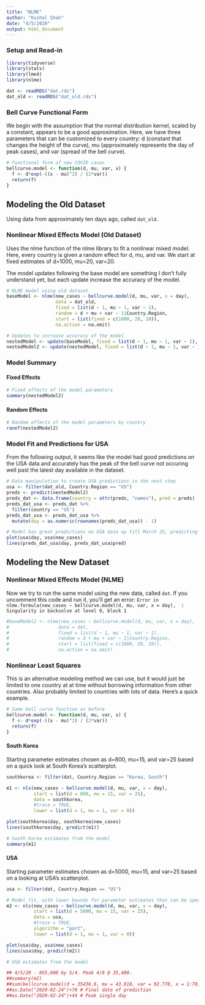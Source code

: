 ```yaml
---
title: "NLME"
author: "Kushal Shah"
date: "4/5/2020"
output: html_document
---
```


### Setup and Read-in

```r
library(tidyverse)
library(stats)
library(lme4)
library(nlme)

dat <- readRDS("dat.rds")
dat_old <- readRDS("dat_old.rds")
```

### Bell Curve Functional Form

We begin with the assumption that the normal distribution kernel, scaled by a constant, appears to be a good approximation. Here, we have three parameters that can be customized to every country: d (constant that changes the height of the curve), mu (approximately represents the day of peak cases), and var (spread of the bell curve).

```r
# Functional form of new COVID cases
bellcurve.model <- function(d, mu, var, x) {
  f <- d*exp(-((x - mu)^2) / (2*var))
  return(f)
}
```

## Modeling the Old Dataset

Using data from approximately ten days ago, called `dat_old`.

### Nonlinear Mixed Effects Model (Old Dataset)

Uses the nlme function of the nlme library to fit a nonlinear mixed model. Here, every country is given a random effect for d, mu, and var. We start at fixed estimates of d=1000, mu=20, var=20.

The model updates following the base model are something I don't fully understand yet, but each update increase the accuracy of the model.

```r
# NLME model using old dataset
baseModel <- nlme(new_cases ~ bellcurve.model(d, mu, var, x = day), 
                  data = dat_old, 
                  fixed = list(d ~ 1, mu ~ 1, var ~ 1),
                  random = d + mu + var ~ 1|Country.Region,
                  start = list(fixed = c(1000, 20, 20)),
                  na.action = na.omit)

# Updates to increase accuracy of the model
nestedModel <- update(baseModel, fixed = list(d ~ 1, mu ~ 1, var ~ 1), start = fixef(baseModel))
nestedModel2 <- update(nestedModel, fixed = list(d ~ 1, mu ~ 1, var ~ 1), start = fixef(nestedModel))
```

### Model Summary

#### Fixed Effects

```r
# Fixed effects of the model parameters
summary(nestedModel2)
```

#### Random Effects

```r
# Random effects of the model parameters by country
ranef(nestedModel2)
```

### Model Fit and Predictions for USA

From the following output, it seems like the model had good predictions on the USA data and accurately has the peak of the bell curve not occuring well past the latest day available in the dataset.

```r
# Data manipulation to create USA predictions in the next step
usa <- filter(dat_old, Country.Region == "US")
preds <- predict(nestedModel2)
preds_dat <- data.frame(country = attr(preds, "names"), pred = preds)
preds_dat_usa <- preds_dat %>% 
  filter(country == "US") 
preds_dat_usa <- preds_dat_usa %>%
  mutate(day = as.numeric(rownames(preds_dat_usa)) - 1)

# Model has great predictions on USA data up till March 25, predicting a normal curve with peak new cases at day 29
plot(usa$day, usa$new_cases)
lines(preds_dat_usa$day, preds_dat_usa$pred)
```

## Modeling the New Dataset

### Nonlinear Mixed Effects Model (NLME)

Now we try to run the same model using the new data, called `dat`. If you uncomment this code and run it, you'll get an error: `Error in nlme.formula(new_cases ~ bellcurve.model(d, mu, var, x = day),  : Singularity in backsolve at level 0, block 1`

```r
#baseModel2 <- nlme(new_cases ~ bellcurve.model(d, mu, var, x = day), 
#                  data = dat, 
#                  fixed = list(d ~ 1, mu ~ 1, var ~ 1),
#                  random = d + mu + var ~ 1|Country.Region,
#                  start = list(fixed = c(1000, 20, 20)),
#                  na.action = na.omit)
```

### Nonlinear Least Squares

This is an alternative modeling method we can use, but it would just be limited to one country at at time without borrowing information from other countries. Also probably limited to countries with lots of data. Here's a quick example.

```r
# Same bell curve function as before
bellcurve.model <- function(d, mu, var, x) {
  f <- d*exp(-((x - mu)^2) / (2*var))
  return(f)
}
```


#### South Korea

Starting parameter estimates chosen as d=800, mu=15, and var=25 based on a quick look at South Korea's scatterplot.

```r
southkorea <- filter(dat, Country.Region == "Korea, South")

m1 <- nls(new_cases ~ bellcurve.model(d, mu, var, x = day), 
          start = list(d = 800, mu = 15, var = 25), 
          data = southkorea, 
          #trace = TRUE, 
          lower = list(d = 1, mu = 1, var = 0))

plot(southkorea$day, southkorea$new_cases)
lines(southkorea$day, predict(m1))

# South Korea estimates from the model
summary(m1)
```

#### USA

Starting parameter estimates chosen as d=5000, mu=15, and var=25 based on a looking at USA's scatterplot.

```r
usa <- filter(dat, Country.Region == "US")

# Model fit, with lower bounds for parameter estimates that can be specified for the port algorithm
m2 <- nls(new_cases ~ bellcurve.model(d, mu, var, x = day), 
          start = list(d = 5000, mu = 15, var = 25), 
          data = usa, 
          #trace = TRUE, 
          algorithm = "port", 
          lower = list(d = 1, mu = 1, var = 0))

plot(usa$day, usa$new_cases)
lines(usa$day, predict(m2))

# USA estimates from the model

## 4/5/20 - 855,600 by 5/4. Peak 4/8 @ 35,400.
##summary(m2)
##sum(bellcurve.model(d = 35436.6, mu = 43.818, var = 92.778, x = 1:70))
##as.Date("2020-02-24")+70 # Final date of prediction
##as.Date("2020-02-24")+44 # Peak single day


```

